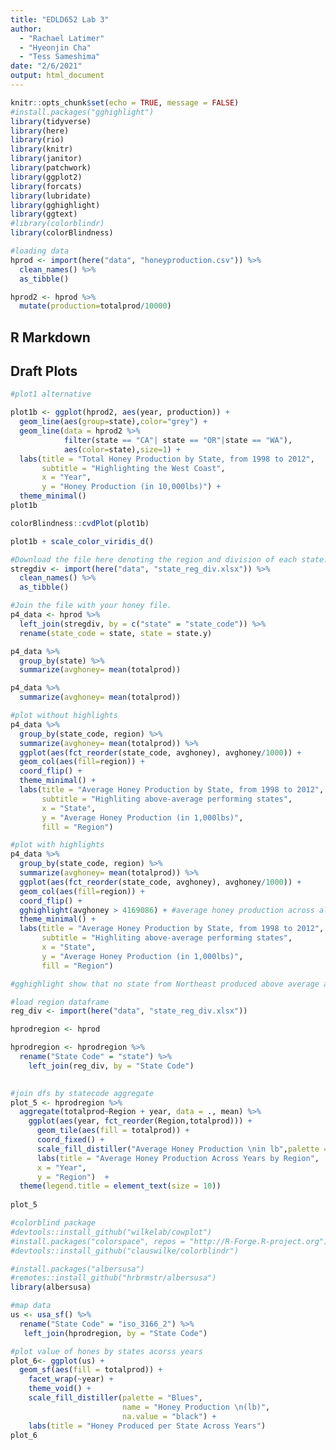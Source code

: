 ```yaml
---
title: "EDLD652 Lab 3"
author: 
  - "Rachael Latimer"
  - "Hyeonjin Cha"
  - "Tess Sameshima"
date: "2/6/2021"
output: html_document
---
```



```r
knitr::opts_chunk$set(echo = TRUE, message = FALSE)
#install.packages("gghighlight")
library(tidyverse)
library(here)
library(rio)
library(knitr)
library(janitor)
library(patchwork)
library(ggplot2)
library(forcats)
library(lubridate)
library(gghighlight)
library(ggtext)
#library(colorblindr)
library(colorBlindness)
```

```r
#loading data
hprod <- import(here("data", "honeyproduction.csv")) %>% 
  clean_names() %>% 
  as_tibble()

hprod2 <- hprod %>% 
  mutate(production=totalprod/10000)

```

## R Markdown



## Draft Plots
```r

#plot1 alternative

plot1b <- ggplot(hprod2, aes(year, production)) + 
  geom_line(aes(group=state),color="grey") + 
  geom_line(data = hprod2 %>% 
            filter(state == "CA"| state == "OR"|state == "WA"), 
            aes(color=state),size=1) + 
  labs(title = "Total Honey Production by State, from 1998 to 2012",
       subtitle = "Highlighting the West Coast",
       x = "Year",
       y = "Honey Production (in 10,000lbs)") +
  theme_minimal()
plot1b
```

```r
colorBlindness::cvdPlot(plot1b)
```

```r
plot1b + scale_color_viridis_d()
```

```r
#Download the file here denoting the region and division of each state.
stregdiv <- import(here("data", "state_reg_div.xlsx")) %>% 
  clean_names() %>% 
  as_tibble()

#Join the file with your honey file.
p4_data <- hprod %>% 
  left_join(stregdiv, by = c("state" = "state_code")) %>% 
  rename(state_code = state, state = state.y)

p4_data %>% 
  group_by(state) %>% 
  summarize(avghoney= mean(totalprod))

p4_data %>% 
  summarize(avghoney= mean(totalprod))

#plot without highlights
p4_data %>% 
  group_by(state_code, region) %>% 
  summarize(avghoney= mean(totalprod)) %>%
  ggplot(aes(fct_reorder(state_code, avghoney), avghoney/1000)) + 
  geom_col(aes(fill=region)) + 
  coord_flip() + 
  theme_minimal() + 
  labs(title = "Average Honey Production by State, from 1998 to 2012",
       subtitle = "Highliting above-average performing states",
       x = "State",
       y = "Average Honey Production (in 1,000lbs)",
       fill = "Region")

#plot with highlights
p4_data %>% 
  group_by(state_code, region) %>% 
  summarize(avghoney= mean(totalprod)) %>%
  ggplot(aes(fct_reorder(state_code, avghoney), avghoney/1000)) + 
  geom_col(aes(fill=region)) + 
  coord_flip() + 
  gghighlight(avghoney > 4169086) + #average honey production across all state and year
  theme_minimal() + 
  labs(title = "Average Honey Production by State, from 1998 to 2012",
       subtitle = "Highliting above-average performing states",
       x = "State",
       y = "Average Honey Production (in 1,000lbs)",
       fill = "Region")

#gghighlight show that no state from Northeast produced above average amount of honey during the period!
```



```r
#load region dataframe
reg_div <- import(here("data", "state_reg_div.xlsx"))

hprodregion <- hprod

hprodregion <- hprodregion %>%   
  rename("State Code" = "state") %>% 
    left_join(reg_div, by = "State Code")
    

#join dfs by statecode aggregate
plot_5 <- hprodregion %>% 
  aggregate(totalprod~Region + year, data = ., mean) %>% 
    ggplot(aes(year, fct_reorder(Region,totalprod))) +
      geom_tile(aes(fill = totalprod)) +
      coord_fixed() +
      scale_fill_distiller("Average Honey Production \nin lb",palette = "Blues", na.value = "black") +
      labs(title = "Average Honey Production Across Years by Region",
      x = "Year",
      y = "Region")  +
  theme(legend.title = element_text(size = 10))
      
plot_5
```

```r
#colorblind package
#devtools::install_github("wilkelab/cowplot")
#install.packages("colorspace", repos = "http://R-Forge.R-project.org")
#devtools::install_github("clauswilke/colorblindr")

#install.packages("albersusa")
#remotes::install_github("hrbrmstr/albersusa")
library(albersusa)

#map data
us <- usa_sf() %>% 
  rename("State Code" = "iso_3166_2") %>%
   left_join(hprodregion, by = "State Code")

#plot value of hones by states acorss years
plot_6<- ggplot(us) +
  geom_sf(aes(fill = totalprod)) +
    facet_wrap(~year) +
    theme_void() +
    scale_fill_distiller(palette = "Blues",
                         name = "Honey Production \n(lb)",
                         na.value = "black") +
    labs(title = "Honey Produced per State Across Years")
plot_6


```



